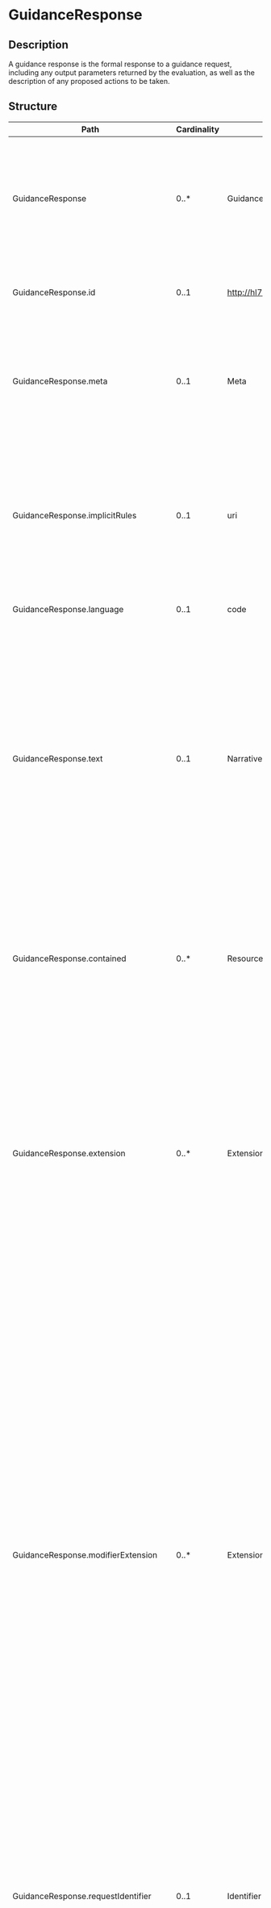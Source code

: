 # GuidanceResponse

## Description

A guidance response is the formal response to a guidance request, including any output parameters returned by the evaluation, as well as the description of any proposed actions to be taken.

## Structure

| Path                                | Cardinality | Type                                  | Description                                                                                                                                                                                                                                                                                                                                                                                                                                                                                                                                                                                                                                                                                                                                                                                                                                                   |
| ----------------------------------- | ----------- | ------------------------------------- | ------------------------------------------------------------------------------------------------------------------------------------------------------------------------------------------------------------------------------------------------------------------------------------------------------------------------------------------------------------------------------------------------------------------------------------------------------------------------------------------------------------------------------------------------------------------------------------------------------------------------------------------------------------------------------------------------------------------------------------------------------------------------------------------------------------------------------------------------------------- |
| GuidanceResponse                    | 0..\*       | GuidanceResponse                      | A guidance response is the formal response to a guidance request, including any output parameters returned by the evaluation, as well as the description of any proposed actions to be taken.                                                                                                                                                                                                                                                                                                                                                                                                                                                                                                                                                                                                                                                                 |
| GuidanceResponse.id                 | 0..1        | http://hl7.org/fhirpath/System.String | The logical id of the resource, as used in the URL for the resource. Once assigned, this value never changes.                                                                                                                                                                                                                                                                                                                                                                                                                                                                                                                                                                                                                                                                                                                                                 |
| GuidanceResponse.meta               | 0..1        | Meta                                  | The metadata about the resource. This is content that is maintained by the infrastructure. Changes to the content might not always be associated with version changes to the resource.                                                                                                                                                                                                                                                                                                                                                                                                                                                                                                                                                                                                                                                                        |
| GuidanceResponse.implicitRules      | 0..1        | uri                                   | A reference to a set of rules that were followed when the resource was constructed, and which must be understood when processing the content. Often, this is a reference to an implementation guide that defines the special rules along with other profiles etc.                                                                                                                                                                                                                                                                                                                                                                                                                                                                                                                                                                                             |
| GuidanceResponse.language           | 0..1        | code                                  | The base language in which the resource is written.                                                                                                                                                                                                                                                                                                                                                                                                                                                                                                                                                                                                                                                                                                                                                                                                           |
| GuidanceResponse.text               | 0..1        | Narrative                             | A human-readable narrative that contains a summary of the resource and can be used to represent the content of the resource to a human. The narrative need not encode all the structured data, but is required to contain sufficient detail to make it "clinically safe" for a human to just read the narrative. Resource definitions may define what content should be represented in the narrative to ensure clinical safety.                                                                                                                                                                                                                                                                                                                                                                                                                               |
| GuidanceResponse.contained          | 0..\*       | Resource                              | These resources do not have an independent existence apart from the resource that contains them - they cannot be identified independently, and nor can they have their own independent transaction scope.                                                                                                                                                                                                                                                                                                                                                                                                                                                                                                                                                                                                                                                     |
| GuidanceResponse.extension          | 0..\*       | Extension                             | May be used to represent additional information that is not part of the basic definition of the resource. To make the use of extensions safe and manageable, there is a strict set of governance applied to the definition and use of extensions. Though any implementer can define an extension, there is a set of requirements that SHALL be met as part of the definition of the extension.                                                                                                                                                                                                                                                                                                                                                                                                                                                                |
| GuidanceResponse.modifierExtension  | 0..\*       | Extension                             | May be used to represent additional information that is not part of the basic definition of the resource and that modifies the understanding of the element that contains it and/or the understanding of the containing element's descendants. Usually modifier elements provide negation or qualification. To make the use of extensions safe and manageable, there is a strict set of governance applied to the definition and use of extensions. Though any implementer is allowed to define an extension, there is a set of requirements that SHALL be met as part of the definition of the extension. Applications processing a resource are required to check for modifier extensions.Modifier extensions SHALL NOT change the meaning of any elements on Resource or DomainResource (including cannot change the meaning of modifierExtension itself). |
| GuidanceResponse.requestIdentifier  | 0..1        | Identifier                            | The identifier of the request associated with this response. If an identifier was given as part of the request, it will be reproduced here to enable the requester to more easily identify the response in a multi-request scenario.                                                                                                                                                                                                                                                                                                                                                                                                                                                                                                                                                                                                                          |
| GuidanceResponse.identifier         | 0..\*       | Identifier                            | Allows a service to provide unique, business identifiers for the response.                                                                                                                                                                                                                                                                                                                                                                                                                                                                                                                                                                                                                                                                                                                                                                                    |
| GuidanceResponse.module[x]          | 1..1        | uri                                   | An identifier, CodeableConcept or canonical reference to the guidance that was requested.                                                                                                                                                                                                                                                                                                                                                                                                                                                                                                                                                                                                                                                                                                                                                                     |
| GuidanceResponse.status             | 1..1        | code                                  | The status of the response. If the evaluation is completed successfully, the status will indicate success. However, in order to complete the evaluation, the engine may require more information. In this case, the status will be data-required, and the response will contain a description of the additional required information. If the evaluation completed successfully, but the engine determines that a potentially more accurate response could be provided if more data was available, the status will be data-requested, and the response will contain a description of the additional requested information.                                                                                                                                                                                                                                     |
| GuidanceResponse.subject            | 0..1        | Reference                             | The patient for which the request was processed.                                                                                                                                                                                                                                                                                                                                                                                                                                                                                                                                                                                                                                                                                                                                                                                                              |
| GuidanceResponse.encounter          | 0..1        | Reference                             | The encounter during which this response was created or to which the creation of this record is tightly associated.                                                                                                                                                                                                                                                                                                                                                                                                                                                                                                                                                                                                                                                                                                                                           |
| GuidanceResponse.occurrenceDateTime | 0..1        | dateTime                              | Indicates when the guidance response was processed.                                                                                                                                                                                                                                                                                                                                                                                                                                                                                                                                                                                                                                                                                                                                                                                                           |
| GuidanceResponse.performer          | 0..1        | Reference                             | Provides a reference to the device that performed the guidance.                                                                                                                                                                                                                                                                                                                                                                                                                                                                                                                                                                                                                                                                                                                                                                                               |
| GuidanceResponse.reasonCode         | 0..\*       | CodeableConcept                       | Describes the reason for the guidance response in coded or textual form.                                                                                                                                                                                                                                                                                                                                                                                                                                                                                                                                                                                                                                                                                                                                                                                      |
| GuidanceResponse.reasonReference    | 0..\*       | Reference                             | Indicates the reason the request was initiated. This is typically provided as a parameter to the evaluation and echoed by the service, although for some use cases, such as subscription- or event-based scenarios, it may provide an indication of the cause for the response.                                                                                                                                                                                                                                                                                                                                                                                                                                                                                                                                                                               |
| GuidanceResponse.note               | 0..\*       | Annotation                            | Provides a mechanism to communicate additional information about the response.                                                                                                                                                                                                                                                                                                                                                                                                                                                                                                                                                                                                                                                                                                                                                                                |
| GuidanceResponse.evaluationMessage  | 0..\*       | Reference                             | Messages resulting from the evaluation of the artifact or artifacts. As part of evaluating the request, the engine may produce informational or warning messages. These messages will be provided by this element.                                                                                                                                                                                                                                                                                                                                                                                                                                                                                                                                                                                                                                            |
| GuidanceResponse.outputParameters   | 0..1        | Reference                             | The output parameters of the evaluation, if any. Many modules will result in the return of specific resources such as procedure or communication requests that are returned as part of the operation result. However, modules may define specific outputs that would be returned as the result of the evaluation, and these would be returned in this element.                                                                                                                                                                                                                                                                                                                                                                                                                                                                                                |
| GuidanceResponse.result             | 0..1        | Reference                             | The actions, if any, produced by the evaluation of the artifact.                                                                                                                                                                                                                                                                                                                                                                                                                                                                                                                                                                                                                                                                                                                                                                                              |
| GuidanceResponse.dataRequirement    | 0..\*       | DataRequirement                       | If the evaluation could not be completed due to lack of information, or additional information would potentially result in a more accurate response, this element will a description of the data required in order to proceed with the evaluation. A subsequent request to the service should include this data.                                                                                                                                                                                                                                                                                                                                                                                                                                                                                                                                              |

## Search Parameters

| Name                    | Type      | Description                                                               | Expression                                                                        |
| ----------------------- | --------- | ------------------------------------------------------------------------- | --------------------------------------------------------------------------------- |
| \_text                  | string    | Search on the narrative of the resource                                   |
| \_content               | string    | Search on the entire content of the resource                              |
| \_id                    | token     | Logical id of this artifact                                               | Resource.id                                                                       |
| \_lastUpdated           | date      | When the resource version last changed                                    | Resource.meta.lastUpdated                                                         |
| \_profile               | uri       | Profiles this resource claims to conform to                               | Resource.meta.profile                                                             |
| \_query                 | token     | A custom search profile that describes a specific defined query operation |
| \_security              | token     | Security Labels applied to this resource                                  | Resource.meta.security                                                            |
| \_source                | uri       | Identifies where the resource comes from                                  | Resource.meta.source                                                              |
| \_tag                   | token     | Tags applied to this resource                                             | Resource.meta.tag                                                                 |
| identifier              | token     | The identifier of the guidance response                                   | GuidanceResponse.identifier                                                       |
| patient                 | reference | The identity of a patient to search for guidance response results         | GuidanceResponse.subject.where(resolve() is Patient)                              |
| request                 | token     | The identifier of the request associated with the response                | GuidanceResponse.requestIdentifier                                                |
| subject                 | reference | The subject that the guidance response is about                           | GuidanceResponse.subject                                                          |
| \_iguhealth-version-seq | number    | The version sequence of the resource                                      | Resource.meta.extension.where(url='https://iguhealth.app/version-sequence').value |
| \_iguhealth-author      | token     | The author of the resource                                                | Resource.meta.extension.where(url='https://iguhealth.app/author').value           |

